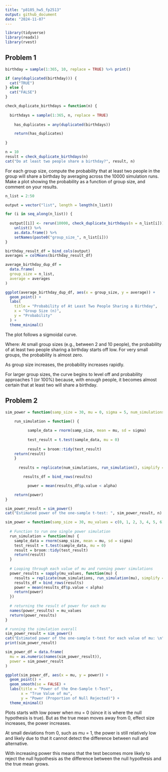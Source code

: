 ```yaml
---
title: "p8105_hw5_fp2513"
output: github_document
date: "2024-11-07"
---
```


```r
library(tidyverse)
library(readxl)
library(rvest)
```


## Problem 1

```r
birthday = sample(1:365, 10, replace = TRUE) %>% print()

if (any(duplicated(birthday))) {
  cat("TRUE")
} else {
  cat("FALSE")
}
```

```r
check_duplicate_birthdays = function(n) {  
  
  birthdays = sample(1:365, n, replace = TRUE)
 
    has_duplicates = any(duplicated(birthdays))

    return(has_duplicates)
   
}

n = 10
result = check_duplicate_birthdays(n)
cat("Do at least two people share a birthday?", result, n)

```

For each group size, compute the probability that at least two people in the group will share a birthday by averaging across the 10000 simulation runs. Make a plot showing the probability as a function of group size, and comment on your results.


```r
n_list = 2:50

output = vector("list", length = length(n_list))

for (i in seq_along(n_list)) {
  
  output[[i]] <- rerun(10000, check_duplicate_birthdays(n = n_list[i])) %>%
    unlist() %>%
    as.data.frame() %>%
    setNames(paste0("group_size_", n_list[i]))
}

birthday_result_df = bind_cols(output)
averages = colMeans(birthday_result_df)

average_birthday_dup_df = 
  data.frame(
  group_size = n_list,
  average = averages
)

ggplot(average_birthday_dup_df, aes(x = group_size, y = average)) +
  geom_point() +
  labs(
    title = "Probability of At Least Two People Sharing a Birthday",
    x = "Group Size (n)",
    y = "Probability"
  ) +
  theme_minimal() 

```

The plot follows a sigmoidal curve. 

Where:
At small group sizes (e.g., between 2 and 10 people), the probability of at least two people sharing a birthday starts off low. For very small groups, the probability is almost zero.

As group size increases, the probability increases rapidly. 

For larger group sizes, the curve begins to level off and probability approaches 1 (or 100%) because, with enough people, it becomes almost certain that at least two will share a birthday.


## Problem 2

```r
sim_power = function(samp_size = 30, mu = 0, sigma = 5, num_simulations = 5000, alpha = 0.05) {  
  
    run_simulation = function() {

          sample_data = rnorm(samp_size, mean = mu, sd = sigma)
          
          test_result = t.test(sample_data, mu = 0)
          
          result = broom::tidy(test_result)
    return(result)
    }
    
      results = replicate(num_simulations, run_simulation(), simplify = FALSE)

        results_df = bind_rows(results)

          power = mean(results_df$p.value < alpha)

    return(power)
}

sim_power_result = sim_power()
cat("Estimated power of the one-sample t-test: ", sim_power_result, n)
```


```r
sim_power = function(samp_size = 30, mu_values = c(0, 1, 2, 3, 4, 5, 6), sigma = 5, num_simulations = 5000, alpha = 0.05) {  
  
  # Function to run one single power simulation
  run_simulation = function(mu) {
    sample_data = rnorm(samp_size, mean = mu, sd = sigma)
    test_result = t.test(sample_data, mu = 0)
    result = broom::tidy(test_result)
    return(result)
  }
  
  # Looping through each value of mu and running power simulations
  power_results = sapply(mu_values, function(mu) {
    results = replicate(num_simulations, run_simulation(mu), simplify = FALSE)
    results_df = bind_rows(results)
    power = mean(results_df$p.value < alpha)
    return(power)
  })
  
  # returning the result of power for each mu
  names(power_results) = mu_values
  return(power_results)
}

# running the simulation overall
sim_power_result = sim_power()
cat("Estimated power of the one-sample t-test for each value of mu: \n")
print(sim_power_result)

```

```r
sim_power_df = data.frame(
  mu = as.numeric(names(sim_power_result)),
  power = sim_power_result
)

ggplot(sim_power_df, aes(x = mu, y = power)) +
  geom_point() +
  geom_smooth(se = FALSE) +
  labs(title = "Power of the One-Sample t-Test",
       x = "True Value of mu",
       y = "Power (Proportion of Null Rejected)") +
  theme_minimal() 
```

Plots starts with low power when mu = 0 (since it is where the null hypothesis is true). But as the true mean moves away from 0, effect size increases, the power increases. 

At small deviations from 0, such as mu = 1, the power is still relatively low and likely due to that it cannot detect the difference between null and alternative. 

With increasing power this means that the test becomes more likely to reject the null hypothesis as the difference between the null hypothesis and the true mean grows.
